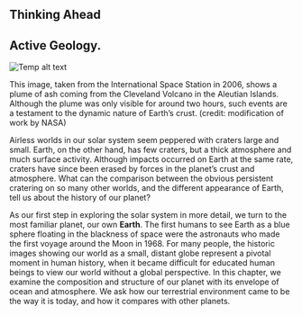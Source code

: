 ## Thinking Ahead
## Active Geology.
![Temp alt text](__MEDIA_URL__OSC_Astro_08_00_MoltenLava.jpg)<p>This image, taken from the International Space Station in 2006, shows a plume of ash coming from the Cleveland Volcano in the Aleutian Islands. Although the plume was only visible for around two hours, such events are a testament to the dynamic nature of Earth’s crust. (credit: modification of work by NASA)</p>
Airless worlds in our solar system seem peppered with craters large and small. Earth, on the other hand, has few craters, but a thick atmosphere and much surface activity. Although impacts occurred on Earth at the same rate, craters have since been erased by forces in the planet’s crust and atmosphere. What can the comparison between the obvious persistent cratering on so many other worlds, and the different appearance of Earth, tell us about the history of our planet?

As our first step in exploring the solar system in more detail, we turn to the most familiar planet, our own **Earth**. The first humans to see Earth as a blue sphere floating in the blackness of space were the astronauts who made the first voyage around the Moon in 1968. For many people, the historic images showing our world as a small, distant globe represent a pivotal moment in human history, when it became difficult for educated human beings to view our world without a global perspective. In this chapter, we examine the composition and structure of our planet with its envelope of ocean and atmosphere. We ask how our terrestrial environment came to be the way it is today, and how it compares with other planets.

